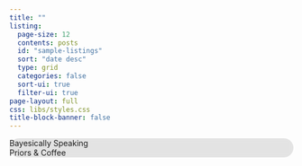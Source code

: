 ```yaml
---
title: ""
listing:
  page-size: 12
  contents: posts
  id: "sample-listings"
  sort: "date desc"
  type: grid
  categories: false
  sort-ui: true
  filter-ui: true
page-layout: full
css: libs/styles.css
title-block-banner: false
---
```


::::{style="height:100vh"}
<div id="particles-js" class="column-screen" style="z-index:1;"></div>
:::{.text-light .position-absolute .top-50 .start-50 .translate-middle .p-3 style="background-color: rgb(0,0,0,0.1); backdrop-filter: blur(5px); -webkit-backdrop-filter: blur(10px); z-index:2; border-radius: 20px; user-select: none;"}
<div class="display-2 text-center">Bayesically Speaking</div>
<div class="fs-4 lh-lg text-center">Priors & Coffee</div>
:::
::::


<div id="sample-listings"></div>

<hr>

# About me

::::{.grid .align-items-center}

:::{.g-col-0 .g-col-sm-2}
:::

:::{.g-col-6 .g-start-4 .g-col-sm-4}
![](images/profile.png){style="width: 80%"}
:::

:::{.g-col-12 .g-col-sm-4}
I'm Matías, researcher and a statistics geek and with (more than) a little taste for bayesian methods and an applied coffee lover.

In this little corner of the web I'll be working with some real world problems using applied statistics to develop insights and (hopefully) provide an inference-based framework towards a more unified perspective on what is known (and unknown).
:::

::::

<hr>

<script src="libs/particles.js"></script> 
<script src="libs/app.js"></script> 
